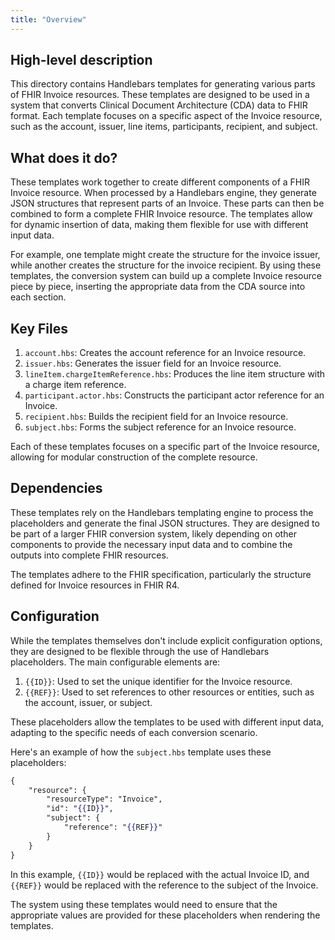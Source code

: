```yaml
---
title: "Overview"
---
```


## High-level description
This directory contains Handlebars templates for generating various parts of FHIR Invoice resources. These templates are designed to be used in a system that converts Clinical Document Architecture (CDA) data to FHIR format. Each template focuses on a specific aspect of the Invoice resource, such as the account, issuer, line items, participants, recipient, and subject.

## What does it do?
These templates work together to create different components of a FHIR Invoice resource. When processed by a Handlebars engine, they generate JSON structures that represent parts of an Invoice. These parts can then be combined to form a complete FHIR Invoice resource. The templates allow for dynamic insertion of data, making them flexible for use with different input data.

For example, one template might create the structure for the invoice issuer, while another creates the structure for the invoice recipient. By using these templates, the conversion system can build up a complete Invoice resource piece by piece, inserting the appropriate data from the CDA source into each section.

## Key Files
1. `account.hbs`: Creates the account reference for an Invoice resource.
2. `issuer.hbs`: Generates the issuer field for an Invoice resource.
3. `lineItem.chargeItemReference.hbs`: Produces the line item structure with a charge item reference.
4. `participant.actor.hbs`: Constructs the participant actor reference for an Invoice.
5. `recipient.hbs`: Builds the recipient field for an Invoice resource.
6. `subject.hbs`: Forms the subject reference for an Invoice resource.

Each of these templates focuses on a specific part of the Invoice resource, allowing for modular construction of the complete resource.

## Dependencies
These templates rely on the Handlebars templating engine to process the placeholders and generate the final JSON structures. They are designed to be part of a larger FHIR conversion system, likely depending on other components to provide the necessary input data and to combine the outputs into complete FHIR resources.

The templates adhere to the FHIR specification, particularly the structure defined for Invoice resources in FHIR R4.

## Configuration
While the templates themselves don't include explicit configuration options, they are designed to be flexible through the use of Handlebars placeholders. The main configurable elements are:

1. `{{ID}}`: Used to set the unique identifier for the Invoice resource.
2. `{{REF}}`: Used to set references to other resources or entities, such as the account, issuer, or subject.

These placeholders allow the templates to be used with different input data, adapting to the specific needs of each conversion scenario.

Here's an example of how the `subject.hbs` template uses these placeholders:

```handlebars
{
    "resource": {
        "resourceType": "Invoice",
        "id": "{{ID}}",
        "subject": {
            "reference": "{{REF}}"
        }
    }
}
```

In this example, `{{ID}}` would be replaced with the actual Invoice ID, and `{{REF}}` would be replaced with the reference to the subject of the Invoice.

The system using these templates would need to ensure that the appropriate values are provided for these placeholders when rendering the templates.